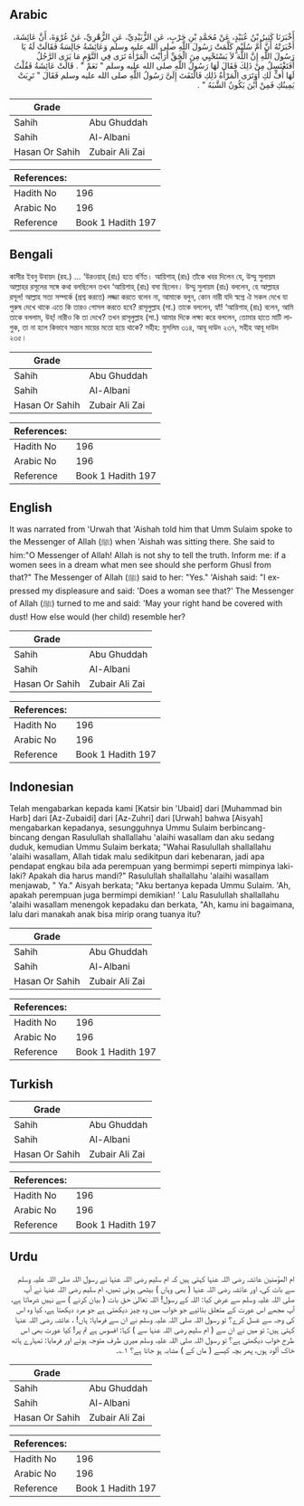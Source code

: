 ## Arabic


<div dir="rtl" lang="ar" style={{fontSize:'larger',backgroundColor:'#f8f9fa',padding:20}}>
أَخْبَرَنَا كَثِيرُ بْنُ عُبَيْدٍ، عَنْ مُحَمَّدِ بْنِ حَرْبٍ، عَنِ الزُّبَيْدِيِّ، عَنِ الزُّهْرِيِّ، عَنْ عُرْوَةَ، أَنَّ عَائِشَةَ، أَخْبَرَتْهُ أَنَّ أُمَّ سُلَيْمٍ كَلَّمَتْ رَسُولَ اللَّهِ صلى الله عليه وسلم وَعَائِشَةُ جَالِسَةٌ فَقَالَتْ لَهُ يَا رَسُولَ اللَّهِ إِنَّ اللَّهَ لاَ يَسْتَحْيِي مِنَ الْحَقِّ أَرَأَيْتَ الْمَرْأَةَ تَرَى فِي النَّوْمِ مَا يَرَى الرَّجُلُ أَفَتَغْتَسِلُ مِنْ ذَلِكَ فَقَالَ لَهَا رَسُولُ اللَّهِ صلى الله عليه وسلم ‏"‏ نَعَمْ ‏"‏ ‏.‏ قَالَتْ عَائِشَةُ فَقُلْتُ لَهَا أُفٍّ لَكِ أَوَتَرَى الْمَرْأَةُ ذَلِكِ فَالْتَفَتَ إِلَىَّ رَسُولُ اللَّهِ صلى الله عليه وسلم فَقَالَ ‏"‏ تَرِبَتْ يَمِينُكِ فَمِنْ أَيْنَ يَكُونُ الشَّبَهُ ‏"‏ ‏.‏
</div>
<div style={{backgroundColor:'#f8f9fa',padding:20, marginBottom: 10}}><table> <thead> <tr> <th>Grade</th> <th></th> </tr> </thead> <tbody> <tr><td>Sahih</td><td>Abu Ghuddah</td></tr><tr><td>Sahih</td><td>Al-Albani</td></tr><tr><td>Hasan Or Sahih</td><td>Zubair Ali Zai</td></tr></tbody></table><table> <thead> <tr> <th>References:</th> <th></th> </tr> </thead> <tbody><tr><td>Hadith No</td><td>196</td></tr><tr><td>Arabic No</td><td>196</td></tr><tr><td>Reference</td><td>Book 1 Hadith 197</td></tr></tbody></table></div>

## Bengali


<div dir="ltr" lang="bn" style={{fontSize:'larger',backgroundColor:'#f8f9fa',padding:20}}>
কাসীর ইবনু উবায়দ (রহ.) ... ‘উরওয়াহ্ (রাঃ) হতে বর্ণিত। আয়িশাহ্ (রাঃ) তাঁকে খবর দিলেন যে, উম্মু সুলায়ম আল্লাহর রসূলের সঙ্গে কথা বলছিলেন তখন ‘আয়িশাহ্ (রাঃ) বসা ছিলেন। উম্মু সুলায়ম (রাঃ) বললেন, হে আল্লাহর রসূল! আল্লাহ সত্য সম্পর্কে (প্রশ্ন করতে) লজ্জা করতে বলেন না, আমাকে বলুন, কোন নারী যদি স্বপ্নে ঐ সকল দেখে যা পুরুষ দেখে থাকে এতে কি তারও গোসল করতে হবে? রাসূলুল্লাহ (সা.) তাকে বললেন, হ্যাঁ! ‘আয়িশাহ্ (রাঃ) বলেন, আমি তাকে বললাম, উহ্! নারীও কি তা দেখে? তখন রাসূলুল্লাহ (সা.) আমার দিকে লক্ষ্য করে বললেন, তোমার হাতে মাটি লাগুক, তা না হলে কিভাবে সন্তান মায়ের মতো হয়ে থাকে? সহীহ: মুসলিম ৩১৪, আবূ দাউদ ২৩৭, সহীহ আবূ দাউদ ২৩৫।
</div>
<div style={{backgroundColor:'#f8f9fa',padding:20, marginBottom: 10}}><table> <thead> <tr> <th>Grade</th> <th></th> </tr> </thead> <tbody> <tr><td>Sahih</td><td>Abu Ghuddah</td></tr><tr><td>Sahih</td><td>Al-Albani</td></tr><tr><td>Hasan Or Sahih</td><td>Zubair Ali Zai</td></tr></tbody></table><table> <thead> <tr> <th>References:</th> <th></th> </tr> </thead> <tbody><tr><td>Hadith No</td><td>196</td></tr><tr><td>Arabic No</td><td>196</td></tr><tr><td>Reference</td><td>Book 1 Hadith 197</td></tr></tbody></table></div>

## English


<div dir="ltr" lang="en" style={{fontSize:'larger',backgroundColor:'#f8f9fa',padding:20}}>
It was narrated from 'Urwah that 'Aishah told him that Umm Sulaim spoke to the Messenger of Allah (ﷺ) when 'Aishah was sitting there. She said to him:"O Messenger of Allah! Allah is not shy to tell the truth. Inform me: if a women sees in a dream what men see should she perform Ghusl from that?" The Messenger of Allah (ﷺ) said to her: "Yes." 'Aishah said: "I expressed my displeasure and said: 'Does a woman see that?' The Messenger of Allah (ﷺ) turned to me and said: 'May your right hand be covered with dust! How else would (her child) resemble her?
</div>
<div style={{backgroundColor:'#f8f9fa',padding:20, marginBottom: 10}}><table> <thead> <tr> <th>Grade</th> <th></th> </tr> </thead> <tbody> <tr><td>Sahih</td><td>Abu Ghuddah</td></tr><tr><td>Sahih</td><td>Al-Albani</td></tr><tr><td>Hasan Or Sahih</td><td>Zubair Ali Zai</td></tr></tbody></table><table> <thead> <tr> <th>References:</th> <th></th> </tr> </thead> <tbody><tr><td>Hadith No</td><td>196</td></tr><tr><td>Arabic No</td><td>196</td></tr><tr><td>Reference</td><td>Book 1 Hadith 197</td></tr></tbody></table></div>

## Indonesian


<div dir="ltr" lang="id" style={{fontSize:'larger',backgroundColor:'#f8f9fa',padding:20}}>
Telah mengabarkan kepada kami [Katsir bin 'Ubaid] dari [Muhammad bin Harb] dari [Az-Zubaidi] dari [Az-Zuhri] dari [Urwah] bahwa [Aisyah] mengabarkan kepadanya, sesungguhnya Ummu Sulaim berbincang-bincang dengan Rasulullah shallallahu 'alaihi wasallam dan aku sedang duduk, kemudian Ummu Sulaim berkata; "Wahai Rasulullah shallallahu 'alaihi wasallam, Allah tidak malu sedikitpun dari kebenaran, jadi apa pendapat engkau bila ada perempuan yang bermimpi seperti mimpinya laki-laki? Apakah dia harus mandi?" Rasulullah shallallahu 'alaihi wasallam menjawab, " Ya." Aisyah berkata; "Aku bertanya kepada Ummu Sulaim. 'Ah, apakah perempuan juga bermimpi demikian! ' Lalu Rasulullah shallallahu 'alaihi wasallam menengok kepadaku dan berkata, "Ah, kamu ini bagaimana, lalu dari manakah anak bisa mirip orang tuanya itu?
</div>
<div style={{backgroundColor:'#f8f9fa',padding:20, marginBottom: 10}}><table> <thead> <tr> <th>Grade</th> <th></th> </tr> </thead> <tbody> <tr><td>Sahih</td><td>Abu Ghuddah</td></tr><tr><td>Sahih</td><td>Al-Albani</td></tr><tr><td>Hasan Or Sahih</td><td>Zubair Ali Zai</td></tr></tbody></table><table> <thead> <tr> <th>References:</th> <th></th> </tr> </thead> <tbody><tr><td>Hadith No</td><td>196</td></tr><tr><td>Arabic No</td><td>196</td></tr><tr><td>Reference</td><td>Book 1 Hadith 197</td></tr></tbody></table></div>

## Turkish


<div dir="ltr" lang="tr" style={{fontSize:'larger',backgroundColor:'#f8f9fa',padding:20}}>

</div>
<div style={{backgroundColor:'#f8f9fa',padding:20, marginBottom: 10}}><table> <thead> <tr> <th>Grade</th> <th></th> </tr> </thead> <tbody> <tr><td>Sahih</td><td>Abu Ghuddah</td></tr><tr><td>Sahih</td><td>Al-Albani</td></tr><tr><td>Hasan Or Sahih</td><td>Zubair Ali Zai</td></tr></tbody></table><table> <thead> <tr> <th>References:</th> <th></th> </tr> </thead> <tbody><tr><td>Hadith No</td><td>196</td></tr><tr><td>Arabic No</td><td>196</td></tr><tr><td>Reference</td><td>Book 1 Hadith 197</td></tr></tbody></table></div>

## Urdu


<div dir="rtl" lang="ur" style={{fontSize:'larger',backgroundColor:'#f8f9fa',padding:20}}>
ام المؤمنین عائشہ رضی اللہ عنہا کہتی ہیں کہ ام سلیم رضی اللہ عنہا نے رسول اللہ صلی اللہ علیہ وسلم سے بات کی، اور عائشہ رضی اللہ عنہا ( بھی وہاں ) بیٹھی ہوئی تھیں، ام سلیم رضی اللہ عنہا نے آپ صلی اللہ علیہ وسلم سے عرض کیا: اللہ کے رسول! اللہ تعالیٰ حق بات ( بیان کرنے ) سے نہیں شرماتا ہے، آپ مجھے اس عورت کے متعلق بتائیے جو خواب میں وہ چیز دیکھتی ہے جو مرد دیکھتا ہے، کیا وہ اس کی وجہ سے غسل کرے؟ تو رسول اللہ صلی اللہ علیہ وسلم نے ان سے فرمایا: ہاں! ، عائشہ رضی اللہ عنہا کہتی ہیں: تو میں نے ان سے ( ام سلیم رضی اللہ عنہا سے ) کہا: افسوس ہے تم پر! کیا عورت بھی اس طرح خواب دیکھتی ہے؟ تو رسول اللہ صلی اللہ علیہ وسلم میری طرف متوجہ ہوئے اور فرمایا: تمہارے ہاتھ خاک آلود ہوں، پھر بچہ کیسے ( ماں کے ) مشابہ ہو جاتا ہے؟ ۱؎۔
</div>
<div style={{backgroundColor:'#f8f9fa',padding:20, marginBottom: 10}}><table> <thead> <tr> <th>Grade</th> <th></th> </tr> </thead> <tbody> <tr><td>Sahih</td><td>Abu Ghuddah</td></tr><tr><td>Sahih</td><td>Al-Albani</td></tr><tr><td>Hasan Or Sahih</td><td>Zubair Ali Zai</td></tr></tbody></table><table> <thead> <tr> <th>References:</th> <th></th> </tr> </thead> <tbody><tr><td>Hadith No</td><td>196</td></tr><tr><td>Arabic No</td><td>196</td></tr><tr><td>Reference</td><td>Book 1 Hadith 197</td></tr></tbody></table></div>